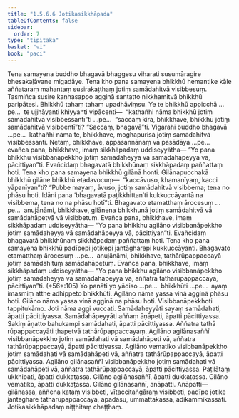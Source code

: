 ```yaml
---
title: "1.5.6.6 Jotikasikkhāpada"
tableOfContents: false
sidebar:
  order: 7
type: "tipitaka"
basket: "vi"
book: "paci"
---
```



<DynamicBreadcrumb />

<Division number="350" book="paci">

<Paragraph number="1067" book="paci">
Tena samayena buddho bhagavā bhaggesu viharati susumāragire bhesakaḷāvane migadāye. Tena kho pana samayena bhikkhū hemantike kāle aññataraṃ mahantaṃ susirakaṭṭhaṃ jotiṃ samādahitvā visibbesuṃ. Tasmiñca susire kaṇhasappo agginā santatto nikkhamitvā bhikkhū paripātesi. Bhikkhū tahaṃ tahaṃ upadhāviṃsu.
</Paragraph>

<Paragraph number="1068" book="paci">
Ye te bhikkhū appicchā …pe…  te ujjhāyanti khiyyanti vipācenti—  “kathañhi nāma bhikkhū jotiṃ samādahitvā visibbessantī”ti …pe…  “saccaṃ kira, bhikkhave, bhikkhū jotiṃ samādahitvā visibbentī”ti? “Saccaṃ, bhagavā”ti. Vigarahi buddho bhagavā …pe…  kathañhi nāma te, bhikkhave, moghapurisā jotiṃ samādahitvā visibbessanti. Netaṃ, bhikkhave, appasannānaṃ vā pasādāya …pe…  evañca pana, bhikkhave, imaṃ sikkhāpadaṃ uddiseyyātha—
</Paragraph>

<Paragraph number="1069" book="paci">
<Emphasis>“Yo pana bhikkhu visibbanāpekkho jotiṃ samādaheyya vā samādahāpeyya vā, pācittiyan”</Emphasis>ti.
</Paragraph>

<Paragraph number="1070" book="paci">
Evañcidaṃ bhagavatā bhikkhūnaṃ sikkhāpadaṃ paññattaṃ hoti.
</Paragraph>

</Division>
<Division number="351" book="paci">

<Paragraph number="1071" book="paci">
Tena kho pana samayena bhikkhū gilānā honti. Gilānapucchakā bhikkhū gilāne bhikkhū etadavocuṃ—  “kaccāvuso, khamanīyaṃ, kacci yāpanīyan”ti? “Pubbe mayaṃ, āvuso, jotiṃ samādahitvā visibbema; tena no phāsu hoti. Idāni pana ‘bhagavatā paṭikkhittan’ti kukkuccāyantā na visibbema, tena no na phāsu hotī”ti. Bhagavato etamatthaṃ ārocesuṃ …pe…  anujānāmi, bhikkhave, gilānena bhikkhunā jotiṃ samādahitvā vā samādahāpetvā vā visibbetuṃ. Evañca pana, bhikkhave, imaṃ sikkhāpadaṃ uddiseyyātha—
</Paragraph>

<Paragraph number="1072" book="paci">
<Emphasis>“Yo pana bhikkhu agilāno visibbanāpekkho jotiṃ samādaheyya</Emphasis> <Emphasis>vā samādahāpeyya vā, pācittiyan”</Emphasis>ti.
</Paragraph>

<Paragraph number="1073" book="paci">
Evañcidaṃ bhagavatā bhikkhūnaṃ sikkhāpadaṃ paññattaṃ hoti.
</Paragraph>

</Division>
<Division number="352" book="paci">

<Paragraph number="1074" book="paci">
Tena kho pana samayena bhikkhū padīpepi jotikepi jantāgharepi kukkuccāyanti. Bhagavato etamatthaṃ ārocesuṃ …pe…  anujānāmi, bhikkhave, tathārūpappaccayā jotiṃ samādahituṃ samādahāpetuṃ. Evañca pana, bhikkhave, imaṃ sikkhāpadaṃ uddiseyyātha—
</Paragraph>

</Division>
<Division number="353" book="paci">

<Paragraph number="1075" book="paci">
<Emphasis>“Yo pana bhikkhu agilāno visibbanāpekkho jotiṃ samādaheyya vā samādahāpeyya vā, aññatra tathārūpappaccayā, pācittiyan”</Emphasis>ti. (*56*:<Emphasis>105</Emphasis>)
</Paragraph>

</Division>
<Division number="354" book="paci">

<Paragraph number="1076" book="paci">
<Emphasis>Yo panā</Emphasis>ti yo yādiso …pe…  <Emphasis>bhikkhū</Emphasis>ti …pe…  ayaṃ imasmiṃ atthe adhippeto bhikkhūti.
</Paragraph>

<Paragraph number="1077" book="paci">
<Emphasis>Agilāno</Emphasis> nāma yassa vinā agginā phāsu hoti.
</Paragraph>

<Paragraph number="1078" book="paci">
<Emphasis>Gilāno</Emphasis> nāma yassa vinā agginā na phāsu hoti.
</Paragraph>

<Paragraph number="1079" book="paci">
<Emphasis>Visibbanāpekkho</Emphasis>ti tappitukāmo.
</Paragraph>

<Paragraph number="1080" book="paci">
<Emphasis>Joti</Emphasis> nāma aggi vuccati.
</Paragraph>

<Paragraph number="1081" book="paci">
<Emphasis>Samādaheyyā</Emphasis>ti sayaṃ samādahati, āpatti pācittiyassa.
</Paragraph>

<Paragraph number="1082" book="paci">
<Emphasis>Samādahāpeyyā</Emphasis>ti aññaṃ āṇāpeti, āpatti pācittiyassa. Sakiṃ āṇatto bahukampi samādahati, āpatti pācittiyassa.
</Paragraph>

<Paragraph number="1083" book="paci">
<Emphasis>Aññatra tathā rūpappaccayā</Emphasis>ti ṭhapetvā tathārūpappaccayaṃ.
</Paragraph>

</Division>
<Division number="355" book="paci">

<Paragraph number="1084" book="paci">
Agilāno agilānasaññī visibbanāpekkho jotiṃ samādahati vā samādahāpeti vā, aññatra tathārūpappaccayā, āpatti pācittiyassa. Agilāno vematiko visibbanāpekkho jotiṃ samādahati vā samādahāpeti vā, aññatra tathārūpappaccayā, āpatti pācittiyassa. Agilāno gilānasaññī visibbanāpekkho jotiṃ samādahati vā samādahāpeti vā, aññatra tathārūpappaccayā, āpatti pācittiyassa.
</Paragraph>

<Paragraph number="1085" book="paci">
Paṭilātaṃ ukkhipati, āpatti dukkaṭassa. Gilāno agilānasaññī, āpatti dukkaṭassa. Gilāno vematiko, āpatti dukkaṭassa. Gilāno gilānasaññī, anāpatti.
</Paragraph>

</Division>
<Division number="356" book="paci">

<Paragraph number="1086" book="paci">
Anāpatti—  gilānassa, aññena kataṃ visibbeti, vītaccitaṅgāraṃ visibbeti, padīpe jotike jantāghare tathārūpappaccayā, āpadāsu, ummattakassa, ādikammikassāti.

</Paragraph>
</Division>

<Paragraph number="1087" type="center" book="paci">
Jotikasikkhāpadaṃ niṭṭhitaṃ chaṭṭhaṃ.
</Paragraph>